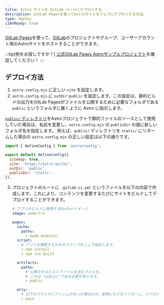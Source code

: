 ```yaml
---
title: Astro サイトを GitLab ページにデプロイする
description: GitLab Pagesを使ってAstroサイトをウェブにデプロイする方法。
type: deploy
i18nReady: true
---
```


[GitLab Pages](https://pages.gitlab.io/)を使って、[GitLab](https://about.gitlab.com/)のプロジェクトやグループ、ユーザーアカウント用のAstroサイトをホストすることができます。

:::tip[例をお探しですか？]
[公式GitLab Pages Astroサンプルプロジェクト](https://gitlab.com/pages/astro)を確認してください！
:::

## デプロイ方法

1. `astro.config.mjs` に正しい `site` を設定します。
2. `astro.config.mjs` に `outDir:public` を設定します。この設定は、静的ビルドの出力をGitLab Pagesがファイルを公開するために必要なフォルダである `public` というフォルダに置くように Astro に指示します。

  [`public/` ディレクトリ](/ja/core-concepts/project-structure/#public)をAstroプロジェクトで静的ファイルのソースとして使用していた場合は、名前を変更し、`astro.config.mjs` の `publicDir` の値に新しいフォルダ名を指定します。
   例えば、`public/` ディレクトリを `static/` にリネームした場合の `astro.config.mjs` の正しい設定は以下の通りです。

   ```js
   import { defineConfig } from 'astro/config';

   export default defineConfig({
     sitemap: true,
     site: 'https://astro.build/',
     outDir: 'public',
     publicDir: 'static',
   });
   ```

3. プロジェクトのルートに `.gitlab-ci.yml` というファイルを以下の内容で作成します。これにより、コンテンツを変更するたびにサイトをビルドしてデプロイすることができます。

   ```yaml
   # アプリのビルドに使用するDockerイメージ
   image: node:lts

   pages:
     cache:
       paths:
         - node_modules/
     script:
       # アプリを構築するためのステップをここで指定します。
       - npm install
       - npm run build

     artifacts:
       paths:
         # 公開されるビルドファイルを含むフォルダ。
         # これは "public"である必要があります。
         - public

     only:
       # 以下のブランチにプッシュがあった場合のみ、新規ビルドをトリガーし、デプロイします。
       - main
   ```
